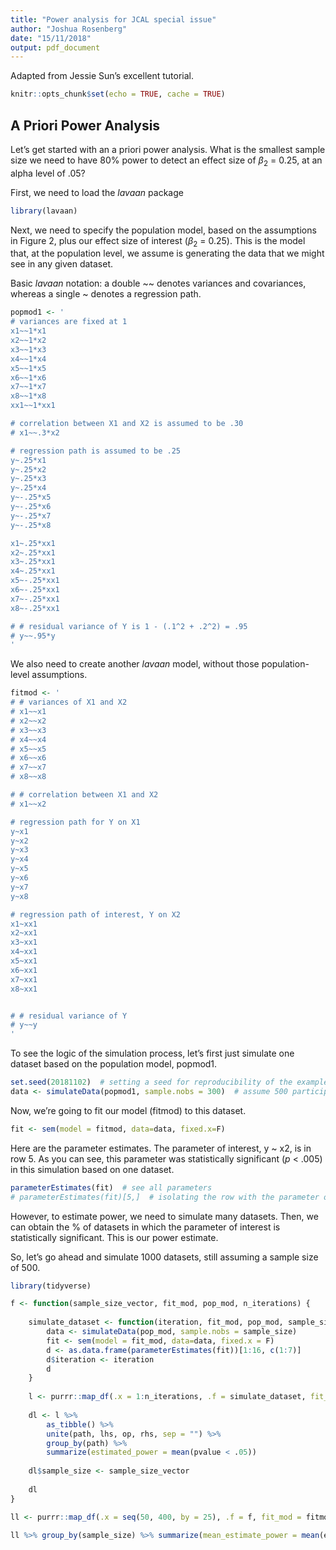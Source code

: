 ```yaml
---
title: "Power analysis for JCAL special issue"
author: "Joshua Rosenberg"
date: "15/11/2018"
output: pdf_document
---
```


Adapted from Jessie Sun's excellent tutorial.

```r
knitr::opts_chunk$set(echo = TRUE, cache = TRUE)
```

## A Priori Power Analysis

Let's get started with an a priori power analysis. What is the smallest sample size we need to have 80% power to detect an effect size of $\beta_2$ = 0.25, at an alpha level of .05?

First, we need to load the *lavaan* package

```r
library(lavaan)
```

Next, we need to specify the population model, based on the assumptions in Figure 2, plus our effect size of interest ($\beta_2$ = 0.25). This is the model that, at the population level, we assume is generating the data that we might see in any given dataset.

Basic *lavaan* notation: a double ~~ denotes variances and covariances, whereas a single ~ denotes a regression path.

```r
popmod1 <- '
# variances are fixed at 1
x1~~1*x1
x2~~1*x2
x3~~1*x3
x4~~1*x4
x5~~1*x5
x6~~1*x6
x7~~1*x7
x8~~1*x8
xx1~~1*xx1

# correlation between X1 and X2 is assumed to be .30
# x1~~.3*x2

# regression path is assumed to be .25
y~.25*x1
y~.25*x2
y~.25*x3
y~.25*x4
y~-.25*x5
y~-.25*x6
y~-.25*x7
y~-.25*x8

x1~.25*xx1
x2~.25*xx1
x3~.25*xx1
x4~.25*xx1
x5~-.25*xx1
x6~-.25*xx1
x7~-.25*xx1
x8~-.25*xx1

# # residual variance of Y is 1 - (.1^2 + .2^2) = .95
# y~~.95*y
'

```

We also need to create another *lavaan* model, without those population-level assumptions.

```r

fitmod <- '
# # variances of X1 and X2
# x1~~x1
# x2~~x2
# x3~~x3
# x4~~x4
# x5~~x5
# x6~~x6
# x7~~x7
# x8~~x8

# # correlation between X1 and X2
# x1~~x2

# regression path for Y on X1
y~x1
y~x2
y~x3
y~x4
y~x5
y~x6
y~x7
y~x8

# regression path of interest, Y on X2
x1~xx1
x2~xx1
x3~xx1
x4~xx1
x5~xx1
x6~xx1
x7~xx1
x8~xx1


# # residual variance of Y
# y~~y
'
```

To see the logic of the simulation process, let's first just simulate one dataset based on the population model, popmod1.

```r
set.seed(20181102)  # setting a seed for reproducibility of the example
data <- simulateData(popmod1, sample.nobs = 300)  # assume 500 participants for now
```

Now, we're going to fit our model (fitmod) to this dataset.

```r
fit <- sem(model = fitmod, data=data, fixed.x=F)
```

Here are the parameter estimates. The parameter of interest, y  ~  x2, is in row 5. As you can see, this parameter was statistically significant (*p* < .005) in this simulation based on one dataset.

```r
parameterEstimates(fit)  # see all parameters
# parameterEstimates(fit)[5,]  # isolating the row with the parameter of interest
```

However, to estimate power, we need to simulate many datasets. Then, we can obtain the % of datasets in which the parameter of interest is statistically significant. This is our power estimate.

So, let's go ahead and simulate 1000 datasets, still assuming a sample size of 500.

```r
library(tidyverse)

f <- function(sample_size_vector, fit_mod, pop_mod, n_iterations) {
    
    simulate_dataset <- function(iteration, fit_mod, pop_mod, sample_size) {
        data <- simulateData(pop_mod, sample.nobs = sample_size)
        fit <- sem(model = fit_mod, data=data, fixed.x = F) 
        d <- as.data.frame(parameterEstimates(fit))[1:16, c(1:7)]
        d$iteration <- iteration
        d
    }
    
    l <- purrr::map_df(.x = 1:n_iterations, .f = simulate_dataset, fit_mod = fitmod, pop_mod=popmod1, sample_size = sample_size_vector)
    
    dl <- l %>% 
        as_tibble() %>% 
        unite(path, lhs, op, rhs, sep = "") %>% 
        group_by(path) %>% 
        summarize(estimated_power = mean(pvalue < .05))
    
    dl$sample_size <- sample_size_vector
    
    dl
}

```

```r
ll <- purrr::map_df(.x = seq(50, 400, by = 25), .f = f, fit_mod = fitmod, pop_mod=popmod1, n_iterations = 1000)
```

```r
ll %>% group_by(sample_size) %>% summarize(mean_estimate_power = mean(estimated_power))
```

```r
```